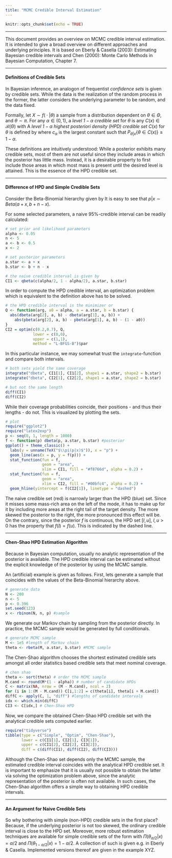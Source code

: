 ```yaml
---
title: "MCMC Credible Interval Estimation"
---
```


```r
knitr::opts_chunk$set(echo = TRUE)
```

***

This document provides an overview on MCMC credible interval estimation. 
It is intended to give a broad overview on different approaches and underlying principles. 
It is based on Eberly & Casella (2003): Estimating Bayesian credible intervals and Chen (2000): Monte Carlo Methods in Bayesian Computation, Chapter 7. 

***

#### Definitions of Credible Sets

In Bayesian inference, an analogon of frequentist *confidence sets* is given by credible sets. 
While the data is the realization of the random process in the former, the latter considers the underlying parameter to be random, and the data fixed. 

Formally, let $X\sim f(\;\cdot\;|\theta)$ a sample from a distribution dependent on $\theta\in\Theta$, and $\theta\sim\pi$. 
For any $\alpha\in(0,1)$, a *level $1-\alpha$ credible set* for $\theta$ is any $C(x)\in\mathcal{B}(\Theta)$ with
\begin{equation*}
  P_{\theta|x}\{\theta\in C(x)\} = \int_{C(x)}\pi(\theta|x)\;d\theta
  \geq 1- \alpha.
\end{equation*}
A *level $1-\alpha$ highest posteriori density (HPD) credible set* $C(x)$ for $\theta$ is defined by
\begin{equation*}
  C(x) = \{ \theta\;|\; \pi(\theta|x) \geq c_\alpha\},
\end{equation*}
where $c_\alpha$ is the largest constant such that $P_{\theta|x}\{\theta\in C(x)\} \geq 1-\alpha$.

These definitions are intuitively understood: While a posterior exhibits many credible sets, most of them are not useful since they include areas in which the posterior has little mass. 
Instead, it is a desirable property to first include those areas in which most mass is present until the desired level is attained. 
This is the essence of the HPD credible set. 


***

#### Difference of HPD and Simple Credible Sets

Consider the Beta-Binomial hierarchy given by 
\begin{align*}
  X|p &\sim B(n,p),\\
  p &\sim Beta(a,b). 
\end{align*}
It is easy to see that $p | x \sim Beta( a + x, b + n - x)$. 

For some selected parameters, a naive 95%-credible interval can be readily calculated: 

```r
 
# set prior and likelihood parameters
alpha <- 0.05 
n <- 5
a <- b <- 0.5
x <- 2

# set posterior parameters
a.star <- a + x
b.star <- b + n - x

# the naive credible interval is given by 
CI1 <- qbeta(c(alpha/2, 1 - alpha/2), a.star, b.star)

```

In order to compute the HPD credible interval, an optimization problem which is equivalent to the definition above has to be solved. 

```r

# the HPD credible interval is the minimizer or
Q <- function(arg, a0 = alpha, a = a.star, b = b.star) {
  abs(dbeta(arg[2], a, b) - dbeta(arg[1], a, b)) + 
    abs(pbeta(arg[2], a, b) - pbeta(arg[1], a, b) - (1 - a0))
}
CI2 = optim(c(0.2,0.7), Q,
            lower = c(0,0), 
            upper = c(1,1), 
            method = "L-BFGS-B")$par

```

In this particular instance, we may somewhat trust the `integrate`-function and compare both intervals.

```r

# both sets yield the same coverage
integrate("dbeta", CI1[1], CI1[2], shape1 = a.star, shape2 = b.star)
integrate("dbeta", CI2[1], CI2[2], shape1 = a.star, shape2 = b.star)

# but not the same length
diff(CI1)
diff(CI2)

```

While their coverage probabilities coincide, their positions - and thus their lengths - do not. 
This is visualized by plotting the sets. 

```r

# plot
require("ggplot2")
require("latex2exp")
p <- seq(0, 1, length = 1000)
f <- function(p) dbeta(p, a.star, b.star) #posterior
ggplot() + theme_classic() + 
  labs(y = unname(TeX("$\\pi(p|x)$")), x = "p") +
  geom_line(aes(x = p, y = f(p))) + 
  stat_function(fun = f, 
                geom = "area", 
                xlim = CI1, fill = "#f8766d", alpha = 0.2) + 
  stat_function(fun = f, 
                geom = "area", 
                xlim = CI2, fill = "#00bfc4", alpha = 0.2) + 
  geom_hline(yintercept = f(CI2[1]), linetype = "dashed")

```

The naive credible set (red) is narrowly larger than the HPD (blue) set. 
Since it misses some mass-rich area on the left of the mode, it has to make up for it by including more areas at the right tail of the target density. 
The more skewed the posterior to the right, the more pronounced this effect will be.
On the contrary, since the posterior $f$ is continuous, the HPD set $[l,u]$, $l,u>0$ has the property  that $f(l) = f(u)$. 
This is indicated by the dashed line. 


***

#### Chen-Shao HPD Estimation Algorithm

Because in Bayesian computation, usually no analytic representation of the posterior is available. 
The HPD credible interval can be estimated without the explicit knowledge of  the posterior by using the MCMC sample. 

An (artificial) example is given as follows. First, lets generate a sample that coincides with the values of the Beta-Binomial hierarchy above. 

```r
# generate data
N <- 200
n <- 5
p <- 0.396
set.seed(123)
x <- rbinom(N, n, p) #sample
```

We generate our Markov chain by sampling from the posterior directly. In practice, the MCMC sample would be generated by full conditionals. 

```r
# generate MCMC sample
M <- 1e5 #length of Markov chain
theta <- rbeta(M, a.star, b.star) #MCMC sample
```

The Chen-Shao algorithm chooses the shortest estimated credible sets amongst all order statistics based credible sets that meet nominal coverage. 

```r
# chen shao
theta <- sort(theta) # order the MCMC sample
M.cand <- round(M*(1 - alpha)) # number of candidate HPDs
C <- matrix(NA, nrow = (M - M.cand), ncol = 2) 
for (i in 1:(M - M.cand)) C[i,1:2] = c(theta[i], theta[i + M.cand])
diffC <- apply(C, 1, "diff") #lengths of candidate intervals
idx <- which.min(diffC) 
CI3 <- C[idx,] # Chen-Shao HPD 
```

Now, we compare the obtained Chen-Shao HPD credible set with the analytical credible sets computed earlier. 

```r
require("tidyverse")
tibble(type = c("Simple", "Optim", "Chen-Shao"), 
       lower = c(CI1[1], CI2[1], CI3[1]),
       upper = c(CI1[2], CI2[2], CI3[2]),
       diff = c(diff(CI1), diff(CI2), diff(CI3)))
```

Although the Chen-Shao set depends only the MCMC sample, the estimated credible interval coincides with the analytical HPD credible set. 
It is important to emphasize that it is usually not possible to obtain the latter via solving the optimization problem above, since the analytic representation of the posterior is often not available. 
In such cases, the Chen-Shao algorithm offers a simple way to obtaining HPD credible intervals. 


***

#### An Argument for Naive Credible Sets

So why bothering with simple (non-HPD) credible sets in the first place? 
Because, if the underlying posterior is not too skewed, the ordinary credible interval is close to the HPD set. 
Moreover, more robust estimation techniques are available for simple credible sets of the form 
\begin{equation*}
  [\theta_{\alpha/2}, \theta_{1-\alpha/2}],
\end{equation*}
with $\Pi(\theta_{\alpha/2}|x) = \alpha/2$ and $\Pi(\theta_{1-\alpha/2}|x) = 1-\alpha/2$. 
A collection of such is given e.g. in Eberly & Casella. 
Implemented versions thereof are given in the example XYZ. 








